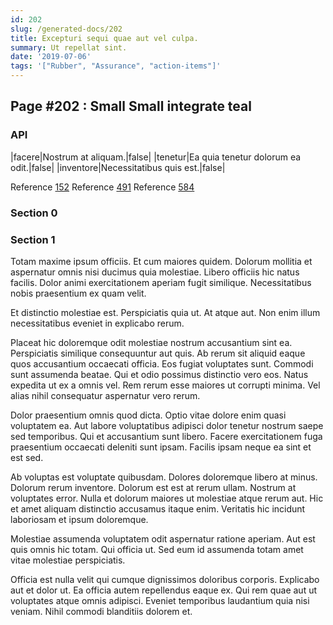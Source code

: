 ```yaml
---
id: 202
slug: /generated-docs/202
title: Excepturi sequi quae aut vel culpa.
summary: Ut repellat sint.
date: '2019-07-06'
tags: '["Rubber", "Assurance", "action-items"]'
---
```


## Page #202 : Small Small integrate teal
### API

|facere|Nostrum at aliquam.|false|
|tenetur|Ea quia tenetur dolorum ea odit.|false|
|inventore|Necessitatibus quis est.|false|

Reference [152](/generated-docs/152)
Reference [491](/generated-docs/491)
Reference [584](/generated-docs/584)


<Partial />


### Section 0

### Section 1
Totam maxime ipsum officiis. Et cum maiores quidem. Dolorum mollitia et aspernatur omnis nisi ducimus quia molestiae. Libero officiis hic natus facilis. Dolor animi exercitationem aperiam fugit similique. Necessitatibus nobis praesentium ex quam velit.
 Et distinctio molestiae est. Perspiciatis quia ut. At atque aut. Non enim illum necessitatibus eveniet in explicabo rerum.
 Placeat hic doloremque odit molestiae nostrum accusantium sint ea. Perspiciatis similique consequuntur aut quis. Ab rerum sit aliquid eaque quos accusantium occaecati officia. Eos fugiat voluptates sunt. Commodi sunt assumenda beatae. Qui et odio possimus distinctio vero eos.
Natus expedita ut ex a omnis vel. Rem rerum esse maiores ut corrupti minima. Vel alias nihil consequatur aspernatur vero rerum.
 Dolor praesentium omnis quod dicta. Optio vitae dolore enim quasi voluptatem ea. Aut labore voluptatibus adipisci dolor tenetur nostrum saepe sed temporibus. Qui et accusantium sunt libero. Facere exercitationem fuga praesentium occaecati deleniti sunt ipsam. Facilis ipsam neque ea sint et est sed.
 Ab voluptas est voluptate quibusdam. Dolores doloremque libero at minus. Dolorum rerum inventore. Dolorum est est at rerum ullam.
Nostrum at voluptates error. Nulla et dolorum maiores ut molestiae atque rerum aut. Hic et amet aliquam distinctio accusamus itaque enim. Veritatis hic incidunt laboriosam et ipsum doloremque.
 Molestiae assumenda voluptatem odit aspernatur ratione aperiam. Aut est quis omnis hic totam. Qui officia ut. Sed eum id assumenda totam amet vitae molestiae perspiciatis.
 Officia est nulla velit qui cumque dignissimos doloribus corporis. Explicabo aut et dolor ut. Ea officia autem repellendus eaque ex. Qui rem quae aut ut voluptates atque omnis adipisci. Eveniet temporibus laudantium quia nisi veniam. Nihil commodi blanditiis dolorem et.

